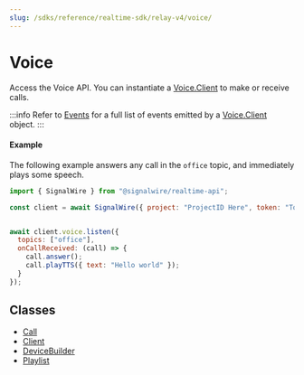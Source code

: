 ```yaml
---
slug: /sdks/reference/realtime-sdk/relay-v4/voice/
---
```


# Voice

Access the Voice API. You can instantiate a [Voice.Client](./voice-client.mdx) to make or receive calls. 

:::info
Refer to [Events](./voice-client.mdx#events) for a full list of events emitted by a [Voice.Client](./voice-client.mdx) object.
:::

#### Example

The following example answers any call in the `office` topic, and immediately plays some speech.

```javascript
import { SignalWire } from "@signalwire/realtime-api";

const client = await SignalWire({ project: "ProjectID Here", token: "Token Here" })


await client.voice.listen({
  topics: ["office"],
  onCallReceived: (call) => {
    call.answer();
    call.playTTS({ text: "Hello world" });
  }
});
```

## **Classes**

- [Call](./voice-call.mdx)
- [Client](./voice-client.mdx)
- [DeviceBuilder](./voice-devicebuilder.md)
- [Playlist](./voice-playlist.md)

